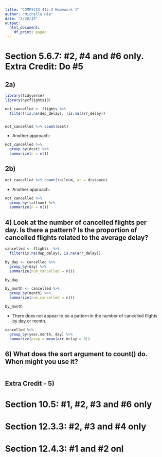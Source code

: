 ```yaml
---
title: "COMPSCIX 415.2 Homework 4"
author: "Michelle Nie"
date: "2/20/19"
output:
  html_document:
    df_print: paged
---
```


# Section 5.6.7: #2, #4 and #6 only. Extra Credit: Do #5

## 2a) 
```r
library(tidyverse)
library(nycflights13)

not_cancelled <- flights %>% 
  filter(!is.na(dep_delay), !is.na(arr_delay))


not_cancelled %>% count(dest)
```

- Another approach:

```r
not_cancelled %>% 
  group_by(dest) %>% 
  summarize(n = n())
```

## 2b)

```r
not_cancelled %>% count(tailnum, wt = distance)
```

- Another approach: 

```r
not_cancelled %>% 
  group_by(tailnum) %>% 
  summarize(n = n())
```

## 4) Look at the number of cancelled flights per day. Is there a pattern? Is the proportion of cancelled flights related to the average delay?


```r
cancelled <- flights  %>% 
  filter(is.na(dep_delay), is.na(arr_delay))

by_day <- cancelled %>% 
  group_by(day) %>% 
  summarize(num_cancelled = n())

by_day

by_month <- cancelled %>% 
  group_by(month) %>% 
  summarize(num_cancelled = n())

by_month
```

- There does not appear to be a pattern in the number of cancelled flights by day or month.

```r
cancelled %>% 
  group_by(year,month, day) %>% 
  summarize(prop = mean(arr_delay > 0))
```



## 6) What does the sort argument to count() do. When might you use it?

```r

```



## Extra Credit - 5)

# Section 10.5: #1, #2, #3 and #6 only
# Section 12.3.3: #2, #3 and #4 only
# Section 12.4.3: #1 and #2 onl 